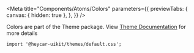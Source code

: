 
<Meta
  title="Components/Atoms/Colors"
  parameters={{
    previewTabs: {
      canvas: { hidden: true },
    },
  }}
/>

<!-- Docs -->

<ComponentHeader
  name="Colors"
  stage={3}
  design="https://www.figma.com/file/rrvkvQEoVTOHa7MzyKSaoz/OTP-Global-Design-System?node-id=1291-35195&t=WjiaeQKmFwLVgnLb-0"
/>

Colors are part of the Theme package. View [Theme Documentation](https://hey-car.github.io/heycar-uikit/main/?path=/docs/components-theme--page#colors) for more details

```tsx
import '@heycar-uikit/themes/default.css';
```
